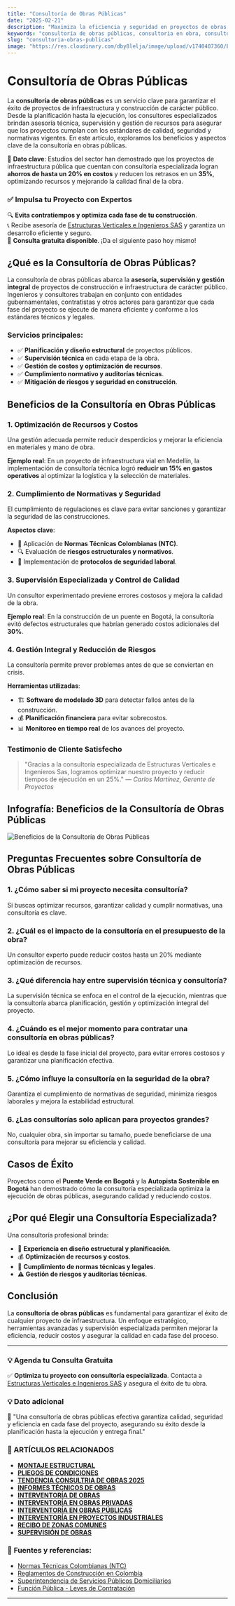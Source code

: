 ```yaml
---
title: "Consultoría de Obras Públicas"
date: "2025-02-21"
description: "Maximiza la eficiencia y seguridad en proyectos de obras públicas con consultoría especializada. Descubre sus beneficios y casos de éxito."
keywords: "consultoría de obras públicas, consultoria en obra, consultoria construccion, consultoria de obras civiles, consultoria obra civil, consultoría de proyectos de construcción, consultoria de obras, supervisión de obras públicas, asesoría estructural, supervisión de obras civiles, ingeniería de costos, planificación de construcción, gestión de proyectos públicos, construcción segura, optimización de recursos en obras, normas de construcción en Colombia, auditorías técnicas"
slug: "consultoria-obras-publicas"
image: "https://res.cloudinary.com/dby8lelja/image/upload/v1740407360/Estructuras%20Verticales%20e%20Ingenieros%20SAS/Imagenes%20Blog/consultoria_de_obras_publicas_crxi3v.webp"
---
```


# Consultoría de Obras Públicas

La **consultoría de obras públicas** es un servicio clave para garantizar el éxito de proyectos de infraestructura y construcción de carácter público. Desde la planificación hasta la ejecución, los consultores especializados brindan asesoría técnica, supervisión y gestión de recursos para asegurar que los proyectos cumplan con los estándares de calidad, seguridad y normativas vigentes. En este artículo, exploramos los beneficios y aspectos clave de la consultoría en obras públicas.

📌 **Dato clave**: Estudios del sector han demostrado que los proyectos de infraestructura pública que cuentan con consultoría especializada logran **ahorros de hasta un 20% en costos** y reducen los retrasos en un **35%**, optimizando recursos y mejorando la calidad final de la obra.

### ✅ Impulsa tu Proyecto con Expertos  

🔍 **Evita contratiempos y optimiza cada fase de tu construcción**.  
📞 Recibe asesoría de [Estructuras Verticales e Ingenieros SAS](https://www.estructurasverticales.com/servicios/consultoria-de-obras) y garantiza un desarrollo eficiente y seguro.  
💼 **Consulta gratuita disponible**. ¡Da el siguiente paso hoy mismo!


## ¿Qué es la Consultoría de Obras Públicas?

La consultoría de obras públicas abarca la **asesoría, supervisión y gestión integral** de proyectos de construcción e infraestructura de carácter público. Ingenieros y consultores trabajan en conjunto con entidades gubernamentales, contratistas y otros actores para garantizar que cada fase del proyecto se ejecute de manera eficiente y conforme a los estándares técnicos y legales.

### **Servicios principales**:
- ✅ **Planificación y diseño estructural** de proyectos públicos.
- ✅ **Supervisión técnica** en cada etapa de la obra.
- ✅ **Gestión de costos y optimización de recursos**.
- ✅ **Cumplimiento normativo y auditorías técnicas**.
- ✅ **Mitigación de riesgos y seguridad en construcción**.

## Beneficios de la Consultoría en Obras Públicas

### 1. **Optimización de Recursos y Costos**
Una gestión adecuada permite reducir desperdicios y mejorar la eficiencia en materiales y mano de obra.

**Ejemplo real**: En un proyecto de infraestructura vial en Medellín, la implementación de consultoría técnica logró **reducir un 15% en gastos operativos** al optimizar la logística y la selección de materiales.

### 2. **Cumplimiento de Normativas y Seguridad**
El cumplimiento de regulaciones es clave para evitar sanciones y garantizar la seguridad de las construcciones.

**Aspectos clave**:
- 📜 Aplicación de **Normas Técnicas Colombianas (NTC)**.
- 🔍 Evaluación de **riesgos estructurales y normativos**.
- 🦺 Implementación de **protocolos de seguridad laboral**.

### 3. **Supervisión Especializada y Control de Calidad**
Un consultor experimentado previene errores costosos y mejora la calidad de la obra.

**Ejemplo real**: En la construcción de un puente en Bogotá, la consultoría evitó defectos estructurales que habrían generado costos adicionales del **30%**.

### 4. **Gestión Integral y Reducción de Riesgos**
La consultoría permite prever problemas antes de que se conviertan en crisis.

**Herramientas utilizadas**:
- 🏗 **Software de modelado 3D** para detectar fallos antes de la construcción.
- 💰 **Planificación financiera** para evitar sobrecostos.
- 📊 **Monitoreo en tiempo real** de los avances del proyecto.

### Testimonio de Cliente Satisfecho
> "Gracias a la consultoría especializada de Estructuras Verticales e Ingenieros Sas, logramos optimizar nuestro proyecto y reducir tiempos de ejecución en un 25%." — *Carlos Martínez, Gerente de Proyectos*

## Infografía: Beneficios de la Consultoría de Obras Públicas

![Beneficios de la Consultoría de Obras Públicas](https://res.cloudinary.com/dby8lelja/image/upload/v1740404783/Estructuras%20Verticales%20e%20Ingenieros%20SAS/Imagenes%20Blog/consultoria_de_obras_civiles_infografia_loz5wd.webp)

## Preguntas Frecuentes sobre Consultoría de Obras Públicas  

### 1. ¿Cómo saber si mi proyecto necesita consultoría?  
Si buscas optimizar recursos, garantizar calidad y cumplir normativas, una consultoría es clave.  

### 2. ¿Cuál es el impacto de la consultoría en el presupuesto de la obra?  
Un consultor experto puede reducir costos hasta un 20% mediante optimización de recursos.  

### 3. ¿Qué diferencia hay entre supervisión técnica y consultoría?  
La supervisión técnica se enfoca en el control de la ejecución, mientras que la consultoría abarca planificación, gestión y optimización integral del proyecto.  

### 4. ¿Cuándo es el mejor momento para contratar una consultoría en obras públicas?  
Lo ideal es desde la fase inicial del proyecto, para evitar errores costosos y garantizar una planificación efectiva.  

### 5. ¿Cómo influye la consultoría en la seguridad de la obra?  
Garantiza el cumplimiento de normativas de seguridad, minimiza riesgos laborales y mejora la estabilidad estructural.  

### 6. ¿Las consultorías solo aplican para proyectos grandes?  
No, cualquier obra, sin importar su tamaño, puede beneficiarse de una consultoría para mejorar su eficiencia y calidad.

## Casos de Éxito

Proyectos como el **Puente Verde en Bogotá** y la **Autopista Sostenible en Bogotá** han demostrado cómo la consultoría especializada optimiza la ejecución de obras públicas, asegurando calidad y reduciendo costos.

## ¿Por qué Elegir una Consultoría Especializada?

Una consultoría profesional brinda:
- 🎯 **Experiencia en diseño estructural y planificación**.
- 💰 **Optimización de recursos y costos**.
- 📜 **Cumplimiento de normas técnicas y legales**.
- ⚠️ **Gestión de riesgos y auditorías técnicas**.

## Conclusión

La **consultoría de obras públicas** es fundamental para garantizar el éxito de cualquier proyecto de infraestructura. Un enfoque estratégico, herramientas avanzadas y supervisión especializada permiten mejorar la eficiencia, reducir costos y asegurar la calidad en cada fase del proceso.

---

### 💡 Agenda tu Consulta Gratuita

✅ **Optimiza tu proyecto con consultoría especializada**. Contacta a [Estructuras Verticales e Ingenieros SAS](https://www.estructurasverticales.com/servicios/consultoria-de-obras) y asegura el éxito de tu obra.

### 💡 Dato adicional
📢 "Una consultoría de obras públicas efectiva garantiza calidad, seguridad y eficiencia en cada fase del proyecto, asegurando su éxito desde la planificación hasta la ejecución y entrega final."

### 📌 ARTÍCULOS RELACIONADOS

- **[MONTAJE ESTRUCTURAL](https://www.estructurasverticales.com/blog/montaje-estructural-construccion)**  
- **[PLIEGOS DE CONDICIONES](https://www.estructurasverticales.com/blog/elaboracion-pliegos-condiciones)**  
- **[TENDENCIA CONSULTRIA DE OBRAS 2025](https://www.estructurasverticales.com/blog/tendencias-consultoria-obras-2025)**
- **[INFORMES TÉCNICOS DE OBRAS](https://www.estructurasverticales.com/blog/informes-tecnicos-obras)**  
- **[INTERVENTORÍA DE OBRAS](https://www.estructurasverticales.com/blog/interventoria-obras-colombia)**  
- **[INTERVENTORÍA EN OBRAS PRIVADAS](https://www.estructurasverticales.com/blog/interventoria-obras-privadas)**  
- **[INTERVENTORÍA EN OBRAS PÚBLICAS](https://www.estructurasverticales.com/blog/interventoria-obras-publicas)**  
- **[INTERVENTORÍA EN PROYECTOS INDUSTRIALES](https://www.estructurasverticales.com/blog/interventoria-proyectos-industriales)**  
- **[RECIBO DE ZONAS COMUNES](https://www.estructurasverticales.com/blog/recibo-zonas-comunes-ph)**  
- **[SUPERVISIÓN DE OBRAS](https://www.estructurasverticales.com/blog/supervision-obras-construccion)**  

### 🔗 **Fuentes y referencias:**

- [Normas Técnicas Colombianas (NTC)](https://www.icontec.org/)  
- [Reglamentos de Construcción en Colombia](https://www.minvivienda.gov.co/)  
- [Superintendencia de Servicios Públicos Domiciliarios](https://www.superservicios.gov.co/)  
- [Función Pública - Leyes de Contratación](https://www.funcionpublica.gov.co/)  
---